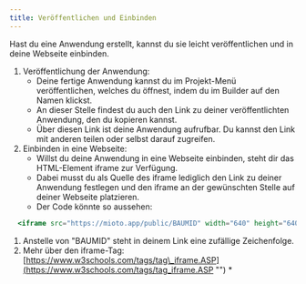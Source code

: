 ```yaml
---
title: Veröffentlichen und Einbinden
---
```


Hast du eine Anwendung erstellt, kannst du sie leicht veröffentlichen und in deine Webseite einbinden.

1. Veröffentlichung der Anwendung:
   * Deine fertige Anwendung kannst du im Projekt-Menü veröffentlichen, welches du öffnest, indem du im Builder auf den Namen klickst.
   * An dieser Stelle findest du auch den Link zu deiner veröffentlichten Anwendung, den du kopieren kannst.
   * Über diesen Link ist deine Anwendung aufrufbar. Du kannst den Link mit anderen teilen oder selbst darauf zugreifen.
2. Einbinden in eine Webseite:
   * Willst du deine Anwendung in eine Webseite einbinden, steht dir das HTML-Element iframe zur Verfügung.
   * Dabei musst du als Quelle des iframe lediglich den Link zu deiner Anwendung festlegen und den iframe an der gewünschten Stelle auf deiner Webseite platzieren.
   * Der Code könnte so aussehen:

```jsx title="html"
  <iframe src="https://mioto.app/public/BAUMID" width="640" height="640" style="border:none;"></iframe>
```

1. Anstelle von "BAUMID" steht in deinem Link eine zufällige Zeichenfolge.
2. Mehr über den iframe-Tag: [https://www.w3schools.com/tags/tag\_iframe.ASP](https://www.w3schools.com/tags/tag_iframe.ASP "")
   \*
